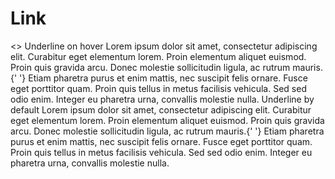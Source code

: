 
<Meta title="Navigation|Link" component={Link} />

# Link

<Preview>
  <Story name="All">
    <>
      <Paragraph>
        <Link>Underline on hover</Link>
      </Paragraph>
      <Paragraph>
        Lorem ipsum dolor sit amet, consectetur adipiscing elit. Curabitur eget elementum lorem. Proin elementum aliquet
        euismod. Proin quis gravida arcu. Donec molestie sollicitudin ligula, ac rutrum mauris.{' '}
        <Link>Etiam pharetra</Link> purus et enim mattis, nec suscipit felis ornare. Fusce eget porttitor quam. Proin
        quis tellus in metus facilisis vehicula. Sed sed odio enim. Integer eu pharetra urna, convallis molestie nulla.
      </Paragraph>
      <Paragraph>
        <Link underline={true}>Underline by default</Link>
      </Paragraph>
      <Paragraph>
        Lorem ipsum dolor sit amet, consectetur adipiscing elit. Curabitur eget elementum lorem. Proin elementum aliquet
        euismod. Proin quis gravida arcu. Donec molestie sollicitudin ligula, ac rutrum mauris.{' '}
        <Link underline={true}>Etiam pharetra</Link> purus et enim mattis, nec suscipit felis ornare. Fusce eget
        porttitor quam. Proin quis tellus in metus facilisis vehicula. Sed sed odio enim. Integer eu pharetra urna,
        convallis molestie nulla.
      </Paragraph>
    </>
  </Story>
</Preview>

<Props of={Link} />
